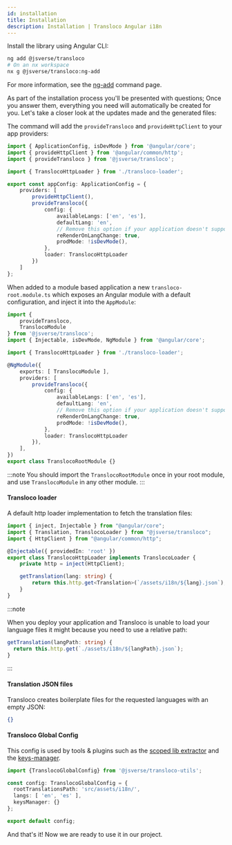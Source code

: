 ```yaml
---
id: installation
title: Installation
description: Installation | Transloco Angular i18n
---
```


Install the library using Angular CLI:
```bash
ng add @jsverse/transloco
# On an nx workspace
nx g @jsverse/transloco:ng-add
```

For more information, see the [ng-add](../schematics/ng-add) command page.

<!-- <img className="gif" src={useBaseUrl('/img/installation.gif')} /> -->

As part of the installation process you'll be presented with questions; Once you answer them, everything you need will
automatically be created for you. Let's take a closer look at the updates made and the generated files:

<Tabs queryString="app-type">
<TabItem value="standalone" label="Standalone">

The command will add the `provideTransloco` and `provideHttpClient` to your app providers:

```ts title="app.config.ts"
import { ApplicationConfig, isDevMode } from '@angular/core';
import { provideHttpClient } from '@angular/common/http';
import { provideTransloco } from '@jsverse/transloco';

import { TranslocoHttpLoader } from './transloco-loader';

export const appConfig: ApplicationConfig = {
    providers: [
        provideHttpClient(),
        provideTransloco({
            config: {
                availableLangs: ['en', 'es'],
                defaultLang: 'en',
                // Remove this option if your application doesn't support changing language in runtime.
                reRenderOnLangChange: true,
                prodMode: !isDevMode(),
            },
            loader: TranslocoHttpLoader
        })
    ]
};

```

</TabItem>

<TabItem value="ng-module" label="NgModule">

When added to a module based application a new `transloco-root.module.ts` which exposes an Angular module with a default configuration, and inject it into the `AppModule`:

```ts title="transloco-root.module.ts"
import {
    provideTransloco,
    TranslocoModule
} from '@jsverse/transloco';
import { Injectable, isDevMode, NgModule } from '@angular/core';

import { TranslocoHttpLoader } from './transloco-loader';

@NgModule({
    exports: [ TranslocoModule ],
    providers: [
        provideTransloco({
            config: {
                availableLangs: ['en', 'es'],
                defaultLang: 'en',
                // Remove this option if your application doesn't support changing language in runtime.
                reRenderOnLangChange: true,
                prodMode: !isDevMode(),
            },
            loader: TranslocoHttpLoader
        }),
    ],
})
export class TranslocoRootModule {}

```

:::note
You should import the `TranslocoRootModule` once in your root module, and use `TranslocoModule` in any other module.
:::

</TabItem>

</Tabs>

#### Transloco loader

A default http loader implementation to fetch the translation files:

```ts
import { inject, Injectable } from "@angular/core";
import { Translation, TranslocoLoader } from "@jsverse/transloco";
import { HttpClient } from "@angular/common/http";

@Injectable({ providedIn: 'root' })
export class TranslocoHttpLoader implements TranslocoLoader {
    private http = inject(HttpClient);

    getTranslation(lang: string) {
        return this.http.get<Translation>(`/assets/i18n/${lang}.json`);
    }
}

```

:::note

When you deploy your application and Transloco is unable to load your language files it might because you need to use a
relative path:

```ts
getTranslation(langPath: string) {
  return this.http.get(`./assets/i18n/${langPath}.json`);
}
```
:::

#### Translation JSON files

Transloco creates boilerplate files for the requested languages with an empty JSON:

```json title="assets/i18n/{en, es}.json"
{}
```

#### Transloco Global Config

This config is used by tools & plugins such as the [scoped lib extractor](../tools/scope-lib-extractor)
and the [keys-manager](https://github.com/jsverse/transloco-keys-manager).

```ts title="transloco.config.ts"
import {TranslocoGlobalConfig} from '@jsverse/transloco-utils';

const config: TranslocoGlobalConfig = {
  rootTranslationsPath: 'src/assets/i18n/',
  langs: [ 'en', 'es' ],
  keysManager: {}
};

export default config;
```

And that's it! Now we are ready to use it in our project.


